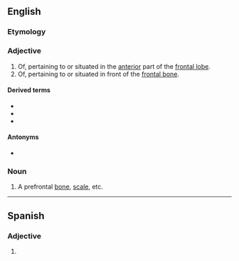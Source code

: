 {{also|préfrontal}}
==English==

===Etymology===
{{prefix|en|pre|frontal}}

===Adjective===
{{en-adj}}

# Of, pertaining to or situated in the [[anterior]] part of the [[frontal lobe]].
# Of, pertaining to or situated in front of the [[frontal bone]].

====Derived terms====
* {{l|en|prefrontal cortex}}
* {{l|en|prefrontal lobotomy}}
* {{l|en|prefrontally}}

====Antonyms====
* {{l|en|postfrontal}}

===Noun===
{{en-noun}}

# A prefrontal [[bone]], [[scale]], etc.

----

==Spanish==

===Adjective===
{{es-adj|pl=prefrontales}}

# {{l|en|prefrontal}}